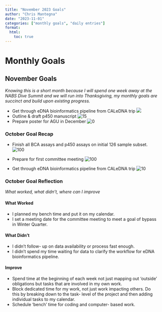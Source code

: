 ```yaml
---
title: "November 2023 Goals"
author: "Chris Mantegna"
date: "2023-11-01"
categories: ["monthly goals", "daily entries"]
format:
  html:
    toc: true
---
```


# Monthly Goals

## November Goals

*Knowing this is a short month because I will spend one week away at the
NABS Dive Summit and we will run into Thanksgiving, my monthly goals are
succinct and build upon existing progress.*

-   Get through eDNA bioinformatics pipeline from CALeDNA trip
    [![](https://progress-bar.dev/10/)](https://progress-bar.dev/10/)
-   Outline & draft p450 manuscript ![15](https://progress-bar.dev/15/)
-   Prepare poster for AGU in December ![0](https://progress-bar.dev/0/)

### October Goal Recap

-   Finish all BCA assays and p450 assays on initial 126 sample subset.
    ![100](https://progress-bar.dev/100/)

-   Prepare for first committee meeting
    ![100](https://progress-bar.dev/100/)

-   Get through eDNA bioinformatics pipeline from CALeDNA trip
    ![10](https://progress-bar.dev/10/)

### October Goal Reflection

*What worked, what didn't, where can I improve*

#### What Worked

-   I planned my bench time and put it on my calendar.
-   I set a meeting date for the committee meeting to meet a goal of
    bypass in Winter Quarter.

#### What Didn't

-   I didn't follow- up on data availability or process fast enough.\
-   I didn't spend my time waiting for data to clarify the workflow for
    eDNA bioinformatics pipeline.

#### Improve

-   Spend time at the beginning of each week not just mapping out
    'outside' obligations but tasks that are involved in my own work.
-   Block dedicated time for my work, not just work impacting others. Do
    this by breaking down to the task- level of the project and then
    adding individual tasks to my calendar.
-   Schedule 'bench' time for coding and computer- based work.
